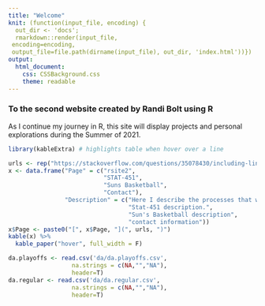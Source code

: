 ```yaml
---
title: "Welcome"
knit: (function(input_file, encoding) {
  out_dir <- 'docs';
  rmarkdown::render(input_file,
 encoding=encoding,
 output_file=file.path(dirname(input_file), out_dir, 'index.html'))})
output: 
  html_document:
    css: CSSBackground.css
    theme: readable
---
```


### To the second website created by Randi Bolt using R

As I continue my journey in R, this site will display projects and personal explorations during the Summer of 2021. 

```r
library(kableExtra) # highlights table when hover over a line
```


```r
urls <- rep("https://stackoverflow.com/questions/35078430/including-links-within-rmarkdown-tables-pdf", 4)
x <- data.frame("Page" = c("rsite2",
                           "STAT-451",
                           "Suns Basketball",
                           "Contact"),
                "Description" = c("Here I describe the processes that went into making this site using rstudio and github.",
                                  "Stat-451 description.",
                                  "Sun's Basketball description",
                                  "contact information"))
x$Page <- paste0("[", x$Page, "](", urls, ")")
kable(x) %>%
  kable_paper("hover", full_width = F)
```


```r
da.playoffs <- read.csv('da/da.playoffs.csv',
                  na.strings = c(NA,"","NA"),
                  header=T)
da.regular <- read.csv('da/da.regular.csv',
                  na.strings = c(NA,"","NA"),
                  header=T)
```



